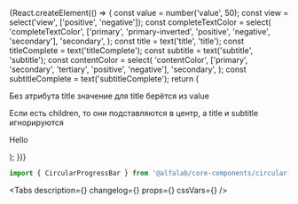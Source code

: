 

<Meta
    title='Components/CircularProgressBar'
    component={CircularProgressBar}
    id='CircularProgressBar'
/>

<!-- Canvas -->

<Story name='CircularProgressBar'>
    {React.createElement(() => {
        const value = number('value', 50);
        const view = select('view', ['positive', 'negative']);
        const completeTextColor = select(
            'completeTextColor',
            ['primary', 'primary-inverted', 'positive', 'negative', 'secondary'],
            'secondary',
        );
        const title = text('title', 'title');
        const titleComplete = text('titleComplete');
        const subtitle = text('subtitle', 'subtitle');
        const contentColor = select(
            'contentColor',
            ['primary', 'secondary', 'tertiary', 'positive', 'negative'],
            'secondary',
        );
        const subtitleComplete = text('subtitleComplete');
        return (
            <React.Fragment>
                <CircularProgressBar
                    value={value}
                    view={view}
                    title={title}
                    titleComplete={titleComplete}
                    subtitle={subtitle}
                    contentColor={contentColor}
                    subtitleComplete={subtitleComplete}
                    stroke={boolean('stroke', true)}
                    direction={select('direction', ['clockwise', 'counter-clockwise'], 'clockwise')}
                    fillComplete={boolean('fillComplete', false)}
                    completeTextColor={completeTextColor}
                    height={number('height', 0)}
                    size={select('size', ['xs', 's', 'm', 'l', 'xl', 'xxl'], 'l')}
                />
                <p>Без атрибута title значение для title берётся из value</p>
                <CircularProgressBar value={value} view={view} subtitle={subtitle} size='l' />
                <p>
                    Если есть children, то они подставляются в центр, а title и subtitle
                    игнорируются
                </p>
                <CircularProgressBar
                    value={value}
                    view={view}
                    title={title}
                    subtitle={subtitle}
                    size='l'
                >
                    <p>Hello</p>
                </CircularProgressBar>
            </React.Fragment>
        );
    })}
</Story>

<!-- Docs -->

<ComponentHeader
    name='CircularProgressBar'
    version={version}
    package='@alfalab/core-components/circular-progress-bar'
    design='https://www.figma.com/file/cdNnkh2QdxuvYLrBm4cubM/Web-%3A%3A-Core-Default-Components?node-id=58951%3A84594'
/>

```jsx
import { CircularProgressBar } from '@alfalab/core-components/circular-progress-bar';
```

<Tabs
    description={<Description />}
    changelog={<Changelog />}
    props={<ArgsTable of={CircularProgressBarTS} />}
    cssVars={<CssVars css={styles} />}
/>
